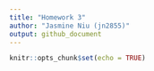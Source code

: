 ```yaml
---
title: "Homework 3"
author: "Jasmine Niu (jn2855)"
output: github_document
---
```


```r
knitr::opts_chunk$set(echo = TRUE)
```

